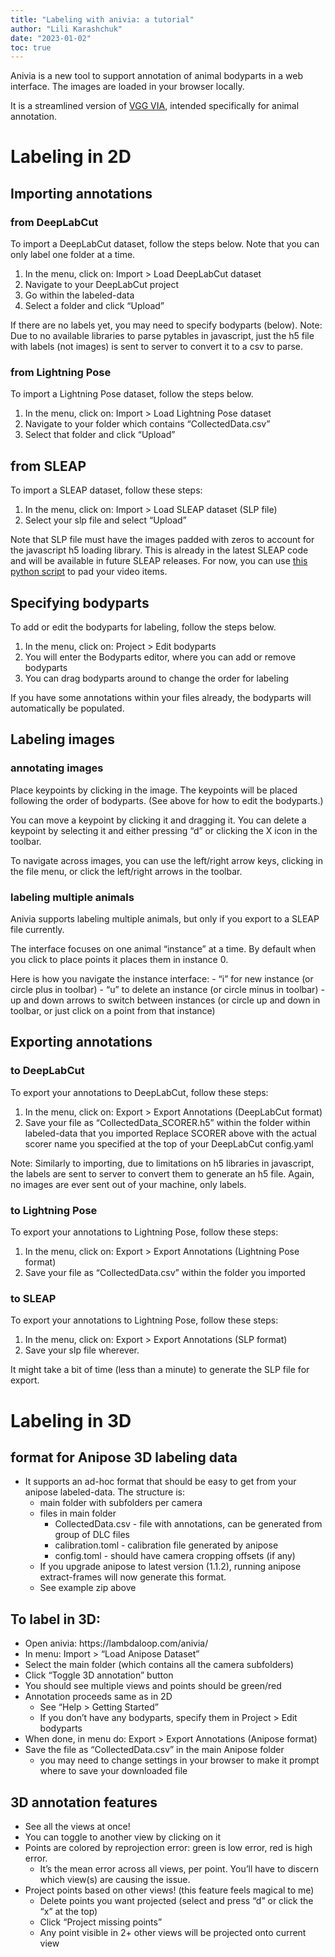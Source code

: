 ```yaml
---
title: "Labeling with anivia: a tutorial"
author: "Lili Karashchuk"
date: "2023-01-02"
toc: true
---
```


Anivia is a new tool to support annotation of animal bodyparts in a web interface.
The images are loaded in your browser locally.

It is a streamlined version of [VGG VIA](https://www.robots.ox.ac.uk/~vgg/software/via/), intended specifically for animal annotation.

# Labeling in 2D
## Importing annotations

### from DeepLabCut

To import a DeepLabCut dataset, follow the steps below.
Note that you can only label one folder at a time. 

1. In the menu, click on: Import > Load DeepLabCut dataset 
2. Navigate to your DeepLabCut project
3. Go within the labeled-data
4. Select a folder and click "Upload"

If there are no labels yet, you may need to specify bodyparts (below).
Note: Due to no available libraries to parse pytables in javascript, just the h5 file with labels (not images) is sent to server to convert it to a csv to parse. 

### from Lightning Pose

To import a Lightning Pose dataset, follow the steps below.

1. In the menu, click on: Import > Load Lightning Pose dataset 
2. Navigate to your folder which contains "CollectedData.csv"
3. Select that folder and click "Upload"

## from SLEAP

To import a SLEAP dataset, follow these steps:

1. In the menu, click on: Import > Load SLEAP dataset (SLP file)
2. Select your slp file and select "Upload"

Note that SLP file must have the images padded with zeros to account for the javascript h5 loading library. 
This is already in the latest SLEAP code and will be available in future SLEAP releases.
For now, you can use [this python script](https://gist.github.com/lambdaloop/cf80b92b4a1218919c71486916eaff90) to pad your video items. 

  
## Specifying bodyparts

To add or edit the bodyparts for labeling, follow the steps below.

1. In the menu, click on: Project > Edit bodyparts
2. You will enter the Bodyparts editor, where you can add or remove bodyparts
3. You can drag bodyparts around to change the order for labeling

If you have some annotations within your files already, the bodyparts will automatically be populated.

## Labeling images

### annotating images

Place keypoints by clicking in the image. The keypoints will be placed following the order of bodyparts. (See above for how to edit the bodyparts.) 

You can move a keypoint by clicking it and dragging it.
You can delete a keypoint by selecting it and either pressing "d" or clicking the X icon in the toolbar.

To navigate across images, you can use the left/right arrow keys, clicking in the file menu, or click the left/right arrows in the toolbar.

### labeling multiple animals

Anivia supports labeling multiple animals, but only if you export to a SLEAP file currently.

The interface focuses on one animal "instance" at a time. By default when you click to place points it places them in instance 0. 

Here is how you navigate the instance interface:
- "i" for new instance (or circle plus in toolbar)
- "u" to delete an instance  (or circle minus in toolbar)
- up and down arrows to switch between instances (or circle up and down in toolbar, or just click on a point from that instance)

## Exporting annotations

### to DeepLabCut

To export your annotations to DeepLabCut, follow these steps:

1. In the menu, click on: Export > Export Annotations (DeepLabCut format)
2. Save your file as "CollectedData_SCORER.h5" within the folder within labeled-data that you imported
Replace SCORER above with the actual scorer name you specified at the top of your DeepLabCut config.yaml
 
Note: Similarly to importing, due to limitations on h5 libraries in javascript, the labels are sent to server to convert them to generate an h5 file. Again, no images are ever sent out of your machine, only labels.

### to Lightning Pose

To export your annotations to Lightning Pose, follow these steps:

1. In the menu, click on: Export > Export Annotations (Lightning Pose format)
2. Save your file as "CollectedData.csv" within the folder you imported 

### to SLEAP

To export your annotations to Lightning Pose, follow these steps:

1. In the menu, click on: Export > Export Annotations (SLP format)
2. Save your slp file wherever.

It might take a bit of time (less than a minute) to generate the SLP file for export.  



# Labeling in 3D

## format for Anipose 3D labeling data 
- It supports an ad-hoc format that should be easy to get from your anipose labeled-data. The structure is:
  - main folder with subfolders per camera
  - files in main folder
    - CollectedData.csv - file with annotations, can be generated from group of DLC files
    - calibration.toml - calibration file generated by anipose
    - config.toml - should have camera cropping offsets (if any)
  - If you upgrade anipose to latest version (1.1.2), running anipose extract-frames  will now generate this format.
  - See example zip above

## To label in 3D:
- Open anivia: https://lambdaloop.com/anivia/
- In menu: Import > "Load Anipose Dataset"
- Select the main folder (which contains all the camera subfolders)
- Click "Toggle 3D annotation" button
- You should see multiple views and points should be green/red
- Annotation proceeds same as in 2D
  - See "Help > Getting Started"
  - If you don't have any bodyparts, specify them in Project > Edit bodyparts
- When done, in menu do: Export > Export Annotations (Anipose format)
- Save the file as "CollectedData.csv" in the main Anipose folder
  - you may need to change settings in your browser to make it prompt where to save your downloaded file

## 3D annotation features
- See all the views at once!
- You can toggle to another view by clicking on it
- Points are colored by reprojection error: green is low error, red is high error.
  - It's the mean error across all views, per point. You'll have to discern which view(s) are causing the issue.
- Project points based on other views! (this feature feels magical to me)
  - Delete points you want projected (select and press "d" or click the "x" at the top)
  - Click "Project missing points"
  - Any point visible in 2+ other views will be projected onto current view
